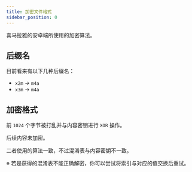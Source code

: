 ```yaml
---
title: 加密文件格式
sidebar_position: 0
---
```


喜马拉雅的安卓端所使用的加密算法。

## 后缀名

目前看来有以下几种后缀名：

- `x2m` → `m4a`
- `x3m` → `m4a`

## 加密格式

前 `1024` 个字节被打乱并与内容密钥进行 `XOR` 操作。

后续内容未加密。

二者使用的算法一致，不过混淆表与内容密钥不一致。

※ 若是获得的混淆表不能正确解密，你可以尝试将索引与对应的值交换后重试。
